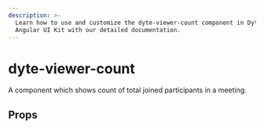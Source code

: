 ```yaml
---
description: >-
  Learn how to use and customize the dyte-viewer-count component in Dyte's
  Angular UI Kit with our detailed documentation.
---
```


# dyte-viewer-count

A component which shows count of total joined participants in a meeting.

## Props

<PropsTable of="dyte-viewer-count" />

<head>
  <title>Angular UI Kit dyte-viewer-count</title>
</head>
